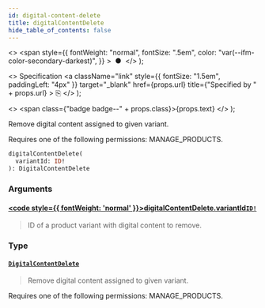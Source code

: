 ```yaml
---
id: digital-content-delete
title: digitalContentDelete
hide_table_of_contents: false
---
```


  <>
    <span
      style={{
        fontWeight: "normal",
        fontSize: ".5em",
        color: "var(--ifm-color-secondary-darkest)",
      }}
    >
      &nbsp;●&nbsp;
    </span>
  </>
);

  <>
    Specification
    <a
      className="link"
      style={{ fontSize: "1.5em", paddingLeft: "4px" }}
      target="\_blank"
      href={props.url}
      title={"Specified by " + props.url}
    >
      ⎘
    </a>
  </>
);

  <>
    <span class={"badge badge--" + props.class}>{props.text}</span>
  </>
);

Remove digital content assigned to given variant.

Requires one of the following permissions: MANAGE_PRODUCTS.

```graphql
digitalContentDelete(
  variantId: ID!
): DigitalContentDelete
```

### Arguments

#### [<code style={{ fontWeight: 'normal' }}>digitalContentDelete.<b>variantId</b></code>](#)<Bullet />[`ID!`](../../../developer/api-reference/scalars/id) <Badge class="secondary" text="non-null"/> <Badge class="secondary" text="scalar"/>

> ID of a product variant with digital content to remove.

### Type

#### [`DigitalContentDelete`](../../../developer/api-reference/objects/digital-content-delete) <Badge class="secondary" text="object"/>

> Remove digital content assigned to given variant.

Requires one of the following permissions: MANAGE_PRODUCTS.

>
